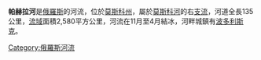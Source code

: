 '''帕赫拉河'''是[[俄羅斯|俄羅斯]]的河流，位於[[莫斯科州|莫斯科州]]，屬於[[莫斯科河|莫斯科河]]的右[[支流|支流]]，河道全長135公里，[[流域|流域]]面積2,580平方公里，河流在11月至4月結冰，河畔城鎮有[[波多利斯克|波多利斯克]]。

[[Category:俄羅斯河流|Category:俄羅斯河流]]

{{俄羅斯地理小作品}}